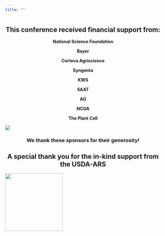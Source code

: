 ```yaml
---
title: ""
---
```


::: {style="text-align: center"}
## This conference received financial support from:
:::

::: {style="text-align: center"}
**National Science Foundation**

**Bayer**

**Corteva Agriscience**

**Syngenta**

**KWS**

**SAAT**

**AG**

**NCGA**

**The Plant Cell**
:::

![](data/assets/001_TOC_sponsors.png){fig-align="center"}

::: {style="text-align: center"}
### We thank these sponsors for their generosity!
:::

::: {style="text-align: center"}
## A special thank you for the in-kind support from the **USDA-ARS**
:::

![](data/assets/001_TOC_sponsors_in_kind.png){fig-align="center" width="186"}
